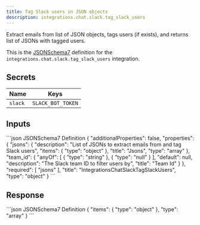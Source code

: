 ```yaml
---
title: Tag Slack users in JSON objects
description: integrations.chat.slack.tag_slack_users
---
```


Extract emails from list of JSON objects, tags users (if exists), and returns list of JSONs with tagged users.

This is the [JSONSchema7](https://json-schema.org/draft-07/json-schema-release-notes) definition for the `integrations.chat.slack.tag_slack_users` integration.


## Secrets
| Name | Keys |
| --- | --- |
| `slack` | `SLACK_BOT_TOKEN` |

## Inputs

<CodeGroup>
```json JSONSchema7 Definition
{
    "additionalProperties": false,
    "properties": {
        "jsons": {
            "description": "List of JSONs to extract emails from and tag Slack users",
            "items": {
                "type": "object"
            },
            "title": "Jsons",
            "type": "array"
        },
        "team_id": {
            "anyOf": [
                {
                    "type": "string"
                },
                {
                    "type": "null"
                }
            ],
            "default": null,
            "description": "The Slack team ID to filter users by",
            "title": "Team Id"
        }
    },
    "required": [
        "jsons"
    ],
    "title": "IntegrationsChatSlackTagSlackUsers",
    "type": "object"
}
```

</CodeGroup>

## Response

<CodeGroup>
```json JSONSchema7 Definition
{
    "items": {
        "type": "object"
    },
    "type": "array"
}
```

</CodeGroup>
